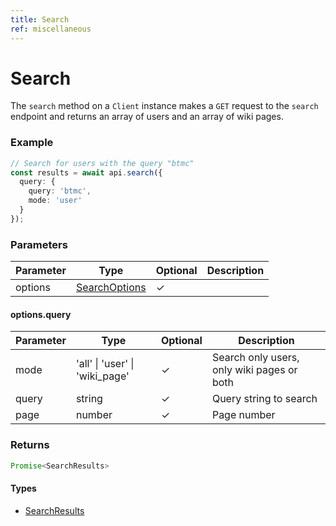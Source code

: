 ```yaml
---
title: Search
ref: miscellaneous
---
```


# Search

The `search` method on a `Client` instance makes a `GET` request to the `search` endpoint and returns an array of users and an array of wiki pages.

### Example

```ts
// Search for users with the query "btmc"
const results = await api.search({
  query: {
    query: 'btmc',
    mode: 'user'
  }
});
```

### Parameters

| Parameter | Type                                        | Optional | Description |
| --------- | ------------------------------------------- | -------- | ----------- |
| options   | [SearchOptions](/references/search-options) | ✓        |             |

#### options.query

| Parameter | Type                           | Optional | Description                                |
| --------- | ------------------------------ | -------- | ------------------------------------------ |
| mode      | 'all' \| 'user' \| 'wiki_page' | ✓        | Search only users, only wiki pages or both |
| query     | string                         | ✓        | Query string to search                     |
| page      | number                         | ✓        | Page number                                |

### Returns

```ts
Promise<SearchResults>
```

#### Types

- [SearchResults](/references/search-results)
